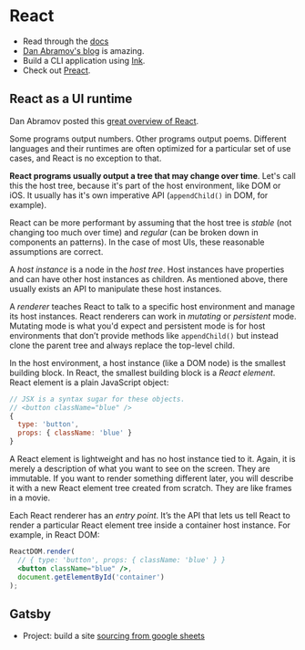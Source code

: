 # React

- Read through the [docs](https://reactjs.org/docs/getting-started.html)
- [Dan Abramov's blog](https://overreacted.io/) is amazing.
- Build a CLI application using [Ink](https://github.com/vadimdemedes/ink).
- Check out [Preact](https://preactjs.com/).

## React as a UI runtime

Dan Abramov posted this [great overview of
React](https://overreacted.io/react-as-a-ui-runtime/).

Some programs output numbers. Other programs output poems. Different languages
and their runtimes are often optimized for a particular set of use cases, and
React is no exception to that.

**React programs usually output a tree that may change over time**. Let's call
this the host tree, because it's part of the host environment, like DOM or iOS.
It usually has it's own imperative API (`appendChild()` in DOM, for example).

React can be more performant by assuming that the host tree is _stable_ (not
changing too much over time) and _regular_ (can be broken down in components an
patterns). In the case of most UIs, these reasonable assumptions are correct.

A _host instance_ is a node in the _host tree_. Host instances have properties
and can have other host instances as children. As mentioned above, there usually
exists an API to manipulate these host instances.

A _renderer_ teaches React to talk to a specific host environment and manage its
host instances. React renderers can work in _mutating_ or _persistent_ mode.
Mutating mode is what you'd expect and persistent mode is for host environments
that don’t provide methods like `appendChild()` but instead clone the parent
tree and always replace the top-level child.

In the host environment, a host instance (like a DOM node) is the smallest
building block. In React, the smallest building block is a _React element_.
React element is a plain JavaScript object:

```javascript
// JSX is a syntax sugar for these objects.
// <button className="blue" />
{
  type: 'button',
  props: { className: 'blue' }
}
```

A React element is lightweight and has no host instance tied to it. Again, it is
merely a description of what you want to see on the screen. They are immutable.
If you want to render something different later, you will describe it with a new
React element tree created from scratch. They are like frames in a movie.

Each React renderer has an _entry point_. It’s the API that lets us tell React
to render a particular React element tree inside a container host instance. For
example, in React DOM:

```jsx
ReactDOM.render(
  // { type: 'button', props: { className: 'blue' } }
  <button className="blue" />,
  document.getElementById('container')
);
```

## Gatsby

- Project: build a site [sourcing from google
  sheets](https://www.npmjs.com/package/gatsby-source-google-sheets)
